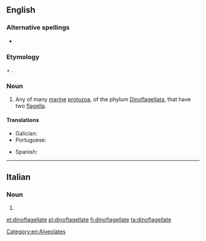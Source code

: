 ==English==

===Alternative spellings===
* {{l|en|dinoflagelate}}

===Etymology===
{{etyl|grc|en}} {{m|grc|δῖνος||whirling}} + {{m|en|flagellate}}.

===Noun===
{{wikipedia}}
{{en-noun}}

# Any of many [[marine]] [[protozoan|protozoa]], of the phylum [[Dinoflagellata]], that have two [[flagellum|flagella]].

====Translations====
{{trans-top|any of many marine protozoa of the phylum Dinoflagellata}}
* Galician: {{t|gl|dinoflaxelado|m}}
* Portuguese: {{t|pt|dinoflagelado|m}}
{{trans-mid}}
* Spanish: {{t+|es|dinoflagelado|m}}
{{trans-bottom}}

----

==Italian==

===Noun===
{{head|it|noun plural form|g=f}}

# {{plural of|dinoflagellata|lang=it}}

[[Category:en:Alveolates]]

[[et:dinoflagellate]]
[[pl:dinoflagellate]]
[[fi:dinoflagellate]]
[[ta:dinoflagellate]]